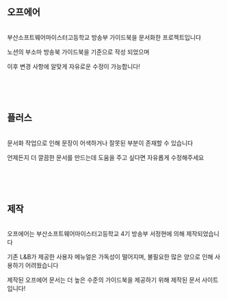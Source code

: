 ## 오프에어
<br/>
부산소프트웨어마이스터고등학교 방송부 가이드북을 문서화한 프로젝트입니다

노션의 부소마 방송북 가이드북을 기준으로 작성 되었으며 

이후 변경 사항에 알맞게 자유로운 수정이 가능합니다!

<br/>
<br/>
<br/>

## 플러스
<br/>
문서화 작업으로 인해 문장이 어색하거나 잘못된 부분이 존재할 수 있습니다

언제든지 더 깔끔한 문서를 만드는데 도움을 주고 싶다면 자유롭게 수정해주세요

<br/>
<br/>
<br/>

## 제작
<br/>
오프에어는 부산소프트웨어마이스터고등학교 4기 방송부 서정현에 의해 제작되었습니다

기존 L&B가 제공한 사용자 메뉴얼은 가독성이 떨어지며, 불필요한 많은 양으로 인해 사용하기 어려웠습니다

제작된 오프에어 문서는 더 높은 수준의 가이드북을 제공하기 위해 제작된 문서 사이트입니다!